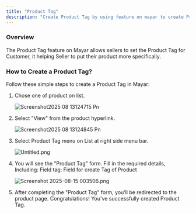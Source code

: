 ```yaml
---
title: "Product Tag"
description: "Create Product Tag by using feature on mayar to create Product Tag for category of Product. With this product tag, it will certainly describe the product the seller is offering more specifically."
---
```


### Overview

The Product Tag feature on Mayar allows sellers to set the Product Tag for Customer, it helping Seller to put their product more specifically. 

### How to Create a Product Tag?

Follow these simple steps to create a Product Tag in Mayar:

1. Chose one of product on list.

   ![Screenshot2025 08 13124715 Pn](/images/Screenshot2025-08-13124715.png)
2. Select "View" from the product hyperlink.

   ![Screenshot2025 08 13124845 Pn](/images/Screenshot2025-08-13124845.png)
3. Select Product Tag menu on List at right side menu bar.

   ![Untitled.png](/images/Untitled.png)
4. You will see the "Product Tag" form. Fill in the required details, Including: Field tag: Field for create Tag of Product

   ![Screenshot 2025-08-15 003506.png](/images/Screenshot2025-08-15003506.png)
5. After completing the "Product Tag" form, you’ll be redirected to the product page. Congratulations\! You've successfully created Product Tag. 